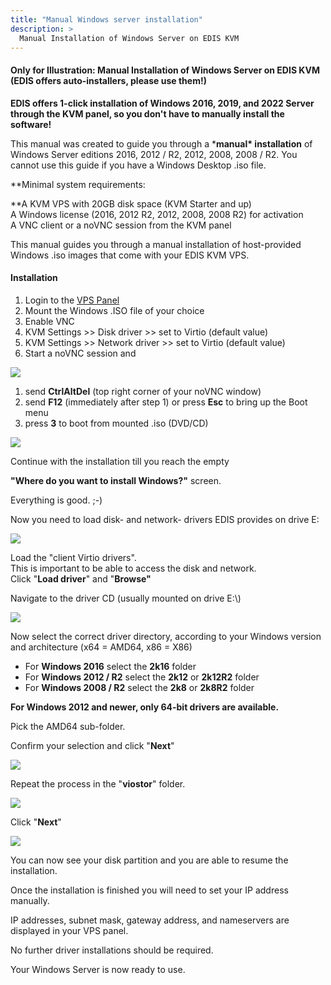 ```yaml
---
title: "Manual Windows server installation"
description: >
  Manual Installation of Windows Server on EDIS KVM
---
```


#### Only for Illustration: Manual Installation of Windows Server on EDIS KVM (EDIS offers auto-installers, please use them!)

**EDIS offers 1-click installation of Windows 2016, 2019, and 2022 Server through the KVM panel, so you don't have to manually install the software!**

This manual was created to guide you through a \***manual\* installation** of Windows Server editions 2016, 2012 / R2, 2012, 2008, 2008 / R2. You cannot use this guide if you have a Windows Desktop .iso file.  

**Minimal system requirements:  
  
**A KVM VPS with 20GB disk space (KVM Starter and up)  
A Windows license (2016, 2012 R2, 2012, 2008, 2008 R2) for activation  
A VNC client or a noVNC session from the KVM panel

This manual guides you through a manual installation of host-provided Windows .iso images that come with your EDIS KVM VPS.

#### **Installation**

1.  Login to the [VPS Panel](https://manage.edis.at/whmcs/clientarea.php)
2.  Mount the Windows .ISO file of your choice
3.  Enable VNC
4.  KVM Settings >> Disk driver >> set to Virtio (default value)
5.  KVM Settings >> Network driver >> set to Virtio (default value)
6.  Start a noVNC session and

![](https://files.helpdocs.io/099fp42b3r/articles/1jceksmqea/1664566182557/boot-options.png)

1.  send **CtrlAltDel** (top right corner of your noVNC window)
2.  send **F12** (immediately after step 1) or press **Esc** to bring up the Boot menu
3.  press **3** to boot from mounted .iso (DVD/CD)

![](https://files.helpdocs.io/099fp42b3r/articles/1jceksmqea/1664566182869/windows-kvm-pic-2.png)

Continue with the installation till you reach the empty  

**"Where do you want to install Windows?"** screen.  

Everything is good. ;-)

Now you need to load disk- and network- drivers EDIS provides on drive E:

![](https://files.helpdocs.io/099fp42b3r/articles/1jceksmqea/1664566183165/windows-kvm-pic-3.png)

Load the "client Virtio drivers".  
This is important to be able to access the disk and network.  
Click "**Load driver**" and "**Browse"**

Navigate to the driver CD (usually mounted on drive E:\\)

![](https://files.helpdocs.io/099fp42b3r/articles/1jceksmqea/1664566183431/image.png)

Now select the correct driver directory, according to your Windows version and architecture (x64 = AMD64, x86 = X86)

*   For **Windows 2016** select the **2k16** folder
*   For **Windows 2012 / R2** select the **2k12** or **2k12R2** folder
*   For **Windows 2008 / R2** select the **2k8** or **2k8R2** folder

**For Windows 2012 and newer, only 64-bit drivers are available.**  

Pick the AMD64 sub-folder.  

  

Confirm your selection and click "**Next**"

![](https://files.helpdocs.io/099fp42b3r/articles/1jceksmqea/1664566183762/screen-shot-2018-07-16-at-12-57-28.png)

Repeat the process in the "**viostor**" folder.

![](https://files.helpdocs.io/099fp42b3r/articles/1jceksmqea/1664566184052/image.png)

Click "**Next**"  

![](https://files.helpdocs.io/099fp42b3r/articles/1jceksmqea/1664566184359/screen-shot-2018-07-16-at-12-57-28.png)

You can now see your disk partition and you are able to resume the installation.

Once the installation is finished you will need to set your IP address manually.  

IP addresses, subnet mask, gateway address, and nameservers are displayed in your VPS panel.  

No further driver installations should be required.  

Your Windows Server is now ready to use.